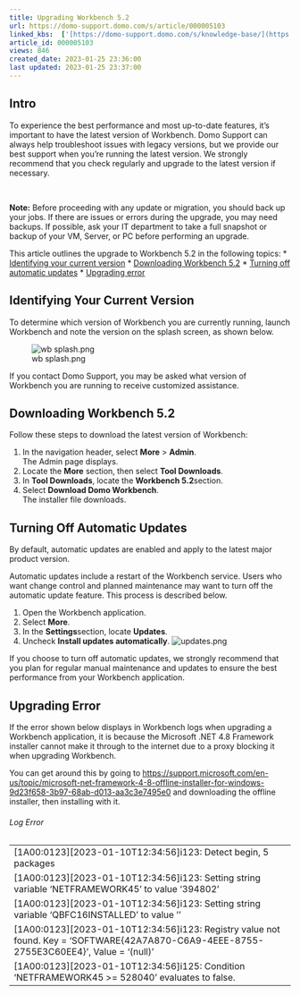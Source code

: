```yaml
---
title: Upgrading Workbench 5.2
url: https://domo-support.domo.com/s/article/000005103
linked_kbs:  ['[https://domo-support.domo.com/s/knowledge-base/](https://domo-support.domo.com/s/knowledge-base/)', '[https://domo-support.domo.com/s/](https://domo-support.domo.com/s/)', '[https://domo-support.domo.com/s/topic/0TO5w000000ZammGAC](https://domo-support.domo.com/s/topic/0TO5w000000ZammGAC)', '[https://domo-support.domo.com/s/topic/0TO5w000000ZaoPGAS](https://domo-support.domo.com/s/topic/0TO5w000000ZaoPGAS)', '[https://domo-support.domo.com/s/topic/0TO5w000000ZdT7GAK](https://domo-support.domo.com/s/topic/0TO5w000000ZdT7GAK)', '[https://domo-support.domo.com/s/article/000005103](https://domo-support.domo.com/s/article/000005103)', '[https://domo-support.domo.com/s/topic/0TO5w000000ZdT7GAK/workbench-52](https://domo-support.domo.com/s/topic/0TO5w000000ZdT7GAK/workbench-52)', '[https://domo-support.domo.com/s/article/360043429933](https://domo-support.domo.com/s/article/360043429933)', '[https://domo-support.domo.com/s/article/360043429953](https://domo-support.domo.com/s/article/360043429953)', '[https://domo-support.domo.com/s/article/360042925494](https://domo-support.domo.com/s/article/360042925494)', '[https://domo-support.domo.com/s/article/4408174643607](https://domo-support.domo.com/s/article/4408174643607)', '[https://domo-support.domo.com/s/article/360043429913](https://domo-support.domo.com/s/article/360043429913)', '[https://domo-support.domo.com/s/login/](https://domo-support.domo.com/s/login/)']
article_id: 000005103
views: 846
created_date: 2023-01-25 23:36:00
last updated: 2023-01-25 23:37:00
---
```




Intro
-----


To experience the best performance and most up-to-date features, it's important to have the latest version of Workbench. Domo Support can always help troubleshoot issues with legacy versions, but we provide our best support when you’re running the latest version. We strongly recommend that you check regularly and upgrade to the latest version if necessary.




 

**Note:** Before proceeding with any update or migration, you should back up your jobs. If there are issues or errors during the upgrade, you may need backups. If possible, ask your IT department to take a full snapshot or backup of your VM, Server, or PC before performing an upgrade.



  
This article outlines the upgrade to Workbench 5.2 in the following topics:
* [Identifying your current version](#IdentifyingYourCurrentVersion)
* [Downloading Workbench 5.2](#DownloadingWorkbench5.2)
* [Turning off automatic updates](#TurningOffAutomaticUpdates)
* [Upgrading error](#UpgradingError)


Identifying Your Current Version
--------------------------------


To determine which version of Workbench you are currently running, launch Workbench and note the version on the splash screen, as shown below.


![wb splash.png](wb splash.png)


If you contact Domo Support, you may be asked what version of Workbench you are running to receive customized assistance.


Downloading Workbench 5.2
-------------------------


Follow these steps to download the latest version of Workbench:


1. In the navigation header, select **More** > **Admin**.  
 The Admin page displays.
2. Locate the **More** section, then select **Tool Downloads**.
3. In **Tool Downloads**, locate the **Workbench 5.2**section.
4. Select **Download Domo Workbench**.  
 The installer file downloads.


Turning Off Automatic Updates
-----------------------------


By default, automatic updates are enabled and apply to the latest major product version.  
  
Automatic updates include a restart of the Workbench service. Users who want change control and planned maintenance may want to turn off the automatic update feature. This process is described below.


1. Open the Workbench application.
2. Select **More**.
3. In the **Settings**section, locate **Updates**.
4. Uncheck **Install updates automatically**.
 ![updates.png](updates.png)


If you choose to turn off automatic updates, we strongly recommend that you plan for regular manual maintenance and updates to ensure the best performance from your Workbench application.

Upgrading Error
---------------


If the error shown below displays in Workbench logs when upgrading a Workbench application, it is because the Microsoft .NET 4.8 Framework installer cannot make it through to the internet due to a proxy blocking it when upgrading Workbench.


You can get around this by going to [https://support.microsoft.com/en-us/topic/microsoft-net-framework-4-8-offline-installer-for-windows-9d23f658-3b97-68ab-d013-aa3c3e7495e0](http://support.microsoft.com/en-us/topic/microsoft-net-framework-4-8-offline-installer-for-windows-9d23f658-3b97-68ab-d013-aa3c3e7495e0) and downloading the offline installer, then installing with it.


###### Log Error


---------  
[1A00:0123][2023-01-10T12:34:56]i123: Detect begin, 5 packages  
[1A00:0123][2023-01-10T12:34:56]i123: Setting string variable 'NETFRAMEWORK45' to value '394802'  
[1A00:0123][2023-01-10T12:34:56]i123: Setting string variable 'QBFC16INSTALLED' to value ''  
[1A00:0123][2023-01-10T12:34:56]i123: Registry value not found. Key = 'SOFTWARE\Microsoft\Windows\CurrentVersion\Uninstall\{42A7A870-C6A9-4EEE-8755-2755E3C60EE4}', Value = '(null)'  
[1A00:0123][2023-01-10T12:34:56]i125: Condition 'NETFRAMEWORK45 >= 528040' evaluates to false.  
-----------------  
 


 